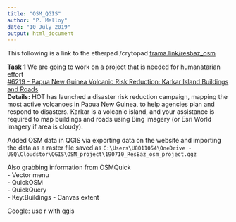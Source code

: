 ```yaml
---
title: "OSM_QGIS"
author: "P. Melloy"
date: "10 July 2019"
output: html_document
---
```


This following is a link to the etherpad /crytopad
[frama.link/resbaz_osm](https://cryptpad.fr/pad/#/2/pad/edit/-uY2-D3QN-CeHQ0Tf4HcLJXz/)

**Task 1**
We are going to work on a project that is needed for humanatarian effort  
[#6219 - Papua New Guinea Volcanic Risk Reduction: Karkar Island Buildings and Roads](https://tasks.hotosm.org/project/6219)  
**Details:** HOT has launched a disaster risk reduction campaign, mapping the most active volcanoes in Papua New Guinea, to help agencies plan and respond to disasters. Karkar is a volcanic island, and your assistance is required to map buildings and roads using Bing imagery (or Esri World imagery if area is cloudy).  


Added OSM data in QGIS via exporting data on the website and importing the data as a raster
file saved as `C:\Users\U8011054\OneDrive - USQ\Cloudstor\QGIS\OSM_project\190710_ResBaz_osm_project.qgz`

Also grabbing information from OSMQuick  
   - Vector menu  
   - QuickOSM  
   - QuickQuery  
      - Key:Buildings
      - Canvas extent
      
      
Google: use r with qgis
